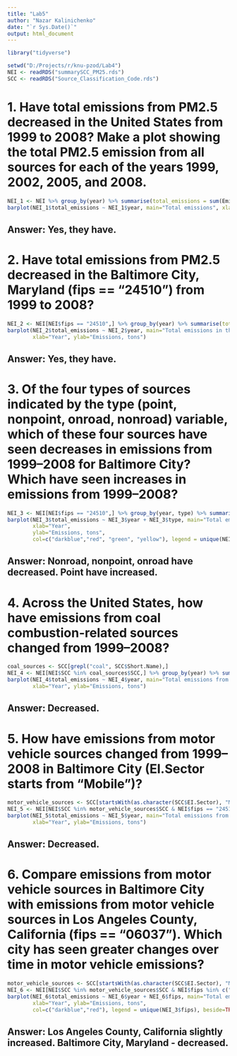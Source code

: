 ```yaml
---
title: "Lab5"
author: "Nazar Kalinichenko"
date: "`r Sys.Date()`"
output: html_document
---
```


```r
library("tidyverse")
```

```r
setwd("D:/Projects/r/knu-pzod/Lab4")
NEI <- readRDS("summarySCC_PM25.rds")
SCC <- readRDS("Source_Classification_Code.rds")
```

# 1. Have total emissions from PM2.5 decreased in the United States from 1999 to 2008? Make a plot showing the total PM2.5 emission from all sources for each of the years 1999, 2002, 2005, and 2008.

```r
NEI_1 <- NEI %>% group_by(year) %>% summarise(total_emissions = sum(Emissions))
barplot(NEI_1$total_emissions ~ NEI_1$year, main="Total emissions", xlab="Year", ylab="Emissions, tons")
```

## Answer: Yes, they have.

# 2. Have total emissions from PM2.5 decreased in the Baltimore City, Maryland (fips == "24510") from 1999 to 2008?

```r
NEI_2 <- NEI[NEI$fips == "24510",] %>% group_by(year) %>% summarise(total_emissions = sum(Emissions))
barplot(NEI_2$total_emissions ~ NEI_2$year, main="Total emissions in the Baltimore City, Maryland", 
        xlab="Year", ylab="Emissions, tons")
```

## Answer: Yes, they have.

# 3. Of the four types of sources indicated by the type (point, nonpoint, onroad, nonroad) variable, which of these four sources have seen decreases in emissions from 1999–2008 for Baltimore City? Which have seen increases in emissions from 1999–2008?

```r
NEI_3 <- NEI[NEI$fips == "24510",] %>% group_by(year, type) %>% summarise(total_emissions = sum(Emissions))
barplot(NEI_3$total_emissions ~ NEI_3$year + NEI_3$type, main="Total emissions by source type in the Baltimore City, Maryland", 
        xlab="Year",
        ylab="Emissions, tons",
        col=c("darkblue","red", "green", "yellow"), legend = unique(NEI_3$year), beside=TRUE)
```

## Answer: Nonroad, nonpoint, onroad have decreased. Point have increased.

# 4. Across the United States, how have emissions from coal combustion-related sources changed from 1999–2008?

```r
coal_sources <- SCC[grepl("coal", SCC$Short.Name),]
NEI_4 <- NEI[NEI$SCC %in% coal_sources$SCC,] %>% group_by(year) %>% summarise(total_emissions = sum(Emissions))
barplot(NEI_4$total_emissions ~ NEI_4$year, main="Total emissions from coal combustion-related sources", 
        xlab="Year", ylab="Emissions, tons")
```

## Answer: Decreased.

# 5. How have emissions from motor vehicle sources changed from 1999–2008 in Baltimore City (EI.Sector starts from “Mobile”)?

```r
motor_vehicle_sources <- SCC[startsWith(as.character(SCC$EI.Sector), "Mobile"),]
NEI_5 <- NEI[NEI$SCC %in% motor_vehicle_sources$SCC & NEI$fips == "24510",] %>% group_by(year) %>% summarise(total_emissions = sum(Emissions))
barplot(NEI_5$total_emissions ~ NEI_5$year, main="Total emissions from motor vehicle sources in the Baltimore City, Maryland", 
        xlab="Year", ylab="Emissions, tons")
```

## Answer: Decreased.

# 6. Compare emissions from motor vehicle sources in Baltimore City with emissions from motor vehicle sources in Los Angeles County, California (fips == "06037"). Which city has seen greater changes over time in motor vehicle emissions?

```r
motor_vehicle_sources <- SCC[startsWith(as.character(SCC$EI.Sector), "Mobile"),]
NEI_6 <- NEI[NEI$SCC %in% motor_vehicle_sources$SCC & NEI$fips %in% c("24510", "06037"),] %>% group_by(year, fips) %>% summarise(total_emissions = sum(Emissions))
barplot(NEI_6$total_emissions ~ NEI_6$year + NEI_6$fips, main="Total emissions from motor vehicle sources in the Baltimore City, Maryland vs Los Angeles County, California", 
        xlab="Year", ylab="Emissions, tons",
        col=c("darkblue","red"), legend = unique(NEI_3$fips), beside=TRUE)
```

## Answer: Los Angeles County, California slightly increased. Baltimore City, Maryland - decreased.